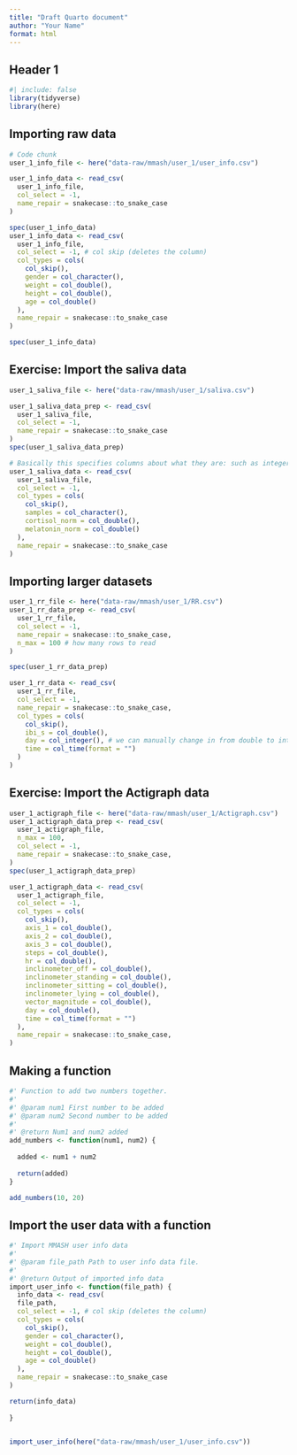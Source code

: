 ```yaml
---
title: "Draft Quarto document"
author: "Your Name"
format: html
---
```


## Header 1

```r
#| include: false
library(tidyverse)
library(here)
```

## Importing raw data

```r
# Code chunk
user_1_info_file <- here("data-raw/mmash/user_1/user_info.csv")

user_1_info_data <- read_csv(
  user_1_info_file,
  col_select = -1,
  name_repair = snakecase::to_snake_case
)

spec(user_1_info_data)
user_1_info_data <- read_csv(
  user_1_info_file,
  col_select = -1, # col skip (deletes the column)
  col_types = cols(
    col_skip(),
    gender = col_character(),
    weight = col_double(),
    height = col_double(),
    age = col_double()
  ),
  name_repair = snakecase::to_snake_case
)

spec(user_1_info_data)
```

## Exercise: Import the saliva data

```r
user_1_saliva_file <- here("data-raw/mmash/user_1/saliva.csv")

user_1_saliva_data_prep <- read_csv(
  user_1_saliva_file,
  col_select = -1,
  name_repair = snakecase::to_snake_case
)
spec(user_1_saliva_data_prep)

# Basically this specifies columns about what they are: such as integers, decimals or characters while importing data so it won't create a problem afterwards
user_1_saliva_data <- read_csv(
  user_1_saliva_file,
  col_select = -1,
  col_types = cols(
    col_skip(),
    samples = col_character(),
    cortisol_norm = col_double(),
    melatonin_norm = col_double()
  ),
  name_repair = snakecase::to_snake_case
)
```

## Importing larger datasets

```r
user_1_rr_file <- here("data-raw/mmash/user_1/RR.csv")
user_1_rr_data_prep <- read_csv(
  user_1_rr_file,
  col_select = -1,
  name_repair = snakecase::to_snake_case,
  n_max = 100 # how many rows to read
)

spec(user_1_rr_data_prep)

user_1_rr_data <- read_csv(
  user_1_rr_file,
  col_select = -1,
  name_repair = snakecase::to_snake_case,
  col_types = cols(
    col_skip(),
    ibi_s = col_double(),
    day = col_integer(), # we can manually change in from double to integer
    time = col_time(format = "")
  )
)
```

## Exercise: Import the Actigraph data

```r
user_1_actigraph_file <- here("data-raw/mmash/user_1/Actigraph.csv")
user_1_actigraph_data_prep <- read_csv(
  user_1_actigraph_file,
  n_max = 100,
  col_select = -1,
  name_repair = snakecase::to_snake_case,
)
spec(user_1_actigraph_data_prep)

user_1_actigraph_data <- read_csv(
  user_1_actigraph_file,
  col_select = -1,
  col_types = cols(
    col_skip(),
    axis_1 = col_double(),
    axis_2 = col_double(),
    axis_3 = col_double(),
    steps = col_double(),
    hr = col_double(),
    inclinometer_off = col_double(),
    inclinometer_standing = col_double(),
    inclinometer_sitting = col_double(),
    inclinometer_lying = col_double(),
    vector_magnitude = col_double(),
    day = col_double(),
    time = col_time(format = "")
  ),
  name_repair = snakecase::to_snake_case,
)
```


## Making a function 
```r
#' Function to add two numbers together. 
#'
#' @param num1 First number to be added 
#' @param num2 Second number to be added 
#'
#' @return Num1 and num2 added
add_numbers <- function(num1, num2) {
  
  added <- num1 + num2
  
  return(added)
} 

add_numbers(10, 20)
```

## Import the user data with a function
```r
#' Import MMASH user info data
#'
#' @param file_path Path to user info data file.
#'
#' @return Output of imported info data
import_user_info <- function(file_path) {
  info_data <- read_csv(
  file_path,
  col_select = -1, # col skip (deletes the column)
  col_types = cols(
    col_skip(),
    gender = col_character(),
    weight = col_double(),
    height = col_double(),
    age = col_double()
  ),
  name_repair = snakecase::to_snake_case
)

return(info_data) 
  
}


import_user_info(here("data-raw/mmash/user_1/user_info.csv"))
```

